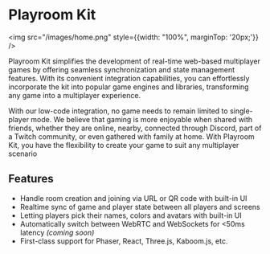 # Playroom Kit

<img src="/images/home.png" style={{width: "100%", marginTop: '20px;'}} />

Playroom Kit simplifies the development of real-time web-based multiplayer games by offering seamless synchronization and state management features. With its convenient integration capabilities, you can effortlessly incorporate the kit into popular game engines and libraries, transforming any game into a multiplayer experience.


With our low-code integration, no game needs to remain limited to single-player mode. We believe that gaming is more enjoyable when shared with friends, whether they are online, nearby, connected through Discord, part of a Twitch community, or even gathered with family at home. With Playroom Kit, you have the flexibility to create your game to suit any multiplayer scenario

<div style={{clear: "both"}}></div>

## Features
- Handle room creation and joining via URL or QR code with built-in UI
- Realtime sync of game and player state between all players and screens
- Letting players pick their names, colors and avatars with built-in UI
- Automatically switch between WebRTC and WebSockets for &lt;50ms latency *(coming soon)*
- First-class support for Phaser, React, Three.js, Kaboom.js, etc.


